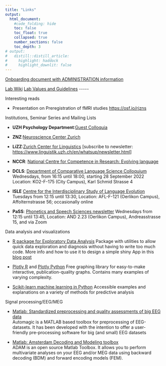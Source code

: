 ```yaml
---
title: "Links"
output:
  html_document:
    #code_folding: hide
    toc: false
    toc_float: true
    collapsed: true
    number_sections: false
    toc_depth: 3
# output: 
#   distill::distill_article:  
#     highlight: haddock
#     highlight_downlit: false
---
```


[Onboarding document with ADMINISTRATION information](https://uzh.sharepoint.com/:w:/r/sites/AlexisHervais-Adelman/Shared%20Documents/Admin/Lab%20Documentation.docx?d=w2a8ce93092ad4c468f1be525a0d2fa8a&csf=1&web=1&e=aFgyht)

[Lab Wiki](https://github.com/Neuroling/neuroling.github.io/wiki)
[Lab Values and Guidelines](Values.html)
\-\-\-\--

Interesting reads 

-   Presentation on Preregistration of fMRI studies <https://osf.io/rjzns>


Institutions, Seminar Series and Mailing Lists

-   **UZH Psychology Department**:[Guest Colloquia](https://www.psychologie.uzh.ch/de/institut/aktuell/gaestekoll.html)

-   **ZNZ**:[Neuroscience Center Zurich](https://www.neuroscience.uzh.ch/en/news.html)

-   **LiZZ**:[Zurich Center for Linguistics](https://www.linguistik.uzh.ch/en.html) [subscribe to newsletter: <https://www.linguistik.uzh.ch/en/whatsup/newsletter.html>]

-   **NCCR**: [National Centre for Competence in Research: Evolving language](https://evolvinglanguage.ch/news/)

-   **DCLS**: [Department of Comparative Language Science Colloquium](https://www.comparativelinguistics.uzh.ch/en/colloquium.html) Wednesdays, from 16:15 until 18:00, starting 28 September 2022 Location: KO2-F-175 (City Campus), Karl Schmid Strasse 4

-   **ISLE** [Centre for the Interdisciplinary Study of Language Evolution](https://www.isle.uzh.ch/en/colloquium.html) Tuesdays from 12:15 until 13:30, Location: AFL-F-121 (Oerlikon Campus), Affolternstrasse 56; occasionally online

-   **PaSS**: [Phonetics and Speech Sciences newsletter](https://lists.ifi.uzh.ch/listinfo/phonetics_news) Wednesdays from 12:15 until 13:45, Location: AND 2.23 (Oerlikon Campus), Andreasstrasse 15, and via Zoom

Data analysis and visualizations

-   [R package for Exploratory Data Analysis](https://github.com/rolkra/explore) Package with utilities to allow quick data exploration and diagnosis without having to write too much code. More info and how to use it to design a simple shiny App in this [blog post](https://www.r-bloggers.com/2022/09/explore-simplified-exploratory-data-analysis-eda-in-r/)

-   [Plotly R](https://plotly.com/r/) and [Plotly Python](https://plotly.com/python/) Free graphing library for easy-to-make interactive, publication-quality graphs. Contains many examples of varying complexity.

-   [Scikit-learn machine learning in Python](https://scikit-learn.org/stable/index.html) Accessible examples and explanations on a variety of methods for predictive analysis

Signal processing/EEG/MEG

-   [Matlab: Standardized preprocessing and quality assessments of big EEG data](https://github.com/methlabUZH/automagic)\
    Automagic is a MATLAB based toolbox for preprocessing of EEG-datasets. It has been developed with the intention to offer a user-friendly pre-processing software for big (and small) EEG datasets

-   [Matlab: Amsterdam Decoding and Modeling toolbox](https://github.com/fahrenfort/ADAM)\
    ADAM is an open source Matlab Toolbox. It allows you to perform multivariate analyses on your EEG and/or MEG data using backward decoding (BDM) and forward encoding models (FEM).
